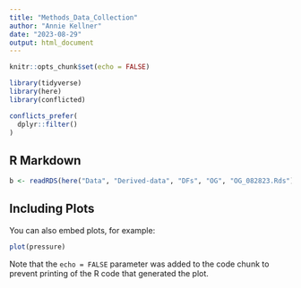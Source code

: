```yaml
---
title: "Methods_Data_Collection"
author: "Annie Kellner"
date: "2023-08-29"
output: html_document
---
```


```r
knitr::opts_chunk$set(echo = FALSE)
```

```r

library(tidyverse)
library(here)
library(conflicted)

conflicts_prefer(
  dplyr::filter()
)
```



## R Markdown


```r
b <- readRDS(here("Data", "Derived-data", "DFs", "OG", "OG_082823.Rds"))

```

## Including Plots

You can also embed plots, for example:

```r
plot(pressure)
```

Note that the `echo = FALSE` parameter was added to the code chunk to prevent printing of the R code that generated the plot.
